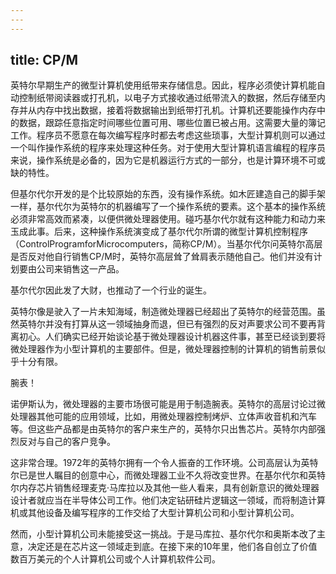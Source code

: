```yaml
---
---
---
```

title: CP/M
---




英特尔早期生产的微型计算机使用纸带来存储信息。因此，程序必须使计算机能自动控制纸带阅读器或打孔机，以电子方式接收通过纸带流入的数据，然后存储至内存并从内存中找出数据，接着将数据输出到纸带打孔机。计算机还要能操作内存中的数据，跟踪任意指定时间哪些位置可用、哪些位置已被占用。这需要大量的簿记工作。程序员不愿意在每次编写程序时都去考虑这些琐事，大型计算机则可以通过一个叫作操作系统的程序来处理这种任务。对于使用大型计算机语言编程的程序员来说，操作系统是必备的，因为它是机器运行方式的一部分，也是计算环境不可或缺的特性。

但基尔代尔开发的是个比较原始的东西，没有操作系统。如木匠建造自己的脚手架一样，基尔代尔为英特尔的机器编写了一个操作系统的要素。这个基本的操作系统必须非常高效而紧凑，以便供微处理器使用。碰巧基尔代尔就有这种能力和动力来玉成此事。后来，这种操作系统演变成了基尔代尔所谓的微型计算机控制程序（ControlProgramforMicrocomputers，简称CP/M）。当基尔代尔问英特尔高层是否反对他自行销售CP/M时，英特尔高层耸了耸肩表示随他自己。他们并没有计划要由公司来销售这一产品。

基尔代尔因此发了大财，也推动了一个行业的诞生。

英特尔像是驶入了一片未知海域，制造微处理器已经超出了英特尔的经营范围。虽然英特尔并没有打算从这一领域抽身而退，但已有强烈的反对声要求公司不要再背离初心。人们确实已经开始谈论基于微处理器设计机器这件事，甚至已经谈到要将微处理器作为小型计算机的主要部件。但是，微处理器控制的计算机的销售前景似乎十分有限。

腕表！

诺伊斯认为，微处理器的主要市场很可能是用于制造腕表。英特尔的高层讨论过微处理器其他可能的应用领域，比如，用微处理器控制烤炉、立体声收音机和汽车等。但这些产品都是由英特尔的客户来生产的，英特尔只出售芯片。英特尔内部强烈反对与自己的客户竞争。

这非常合理。1972年的英特尔拥有一个令人振奋的工作环境。公司高层认为英特尔已是世人瞩目的创意中心，而微处理器工业不久将改变世界。在基尔代尔和英特尔内存芯片销售经理麦克·马库拉以及其他一些人看来，具有创新意识的微处理器设计者就应当在半导体公司工作。他们决定钻研硅片逻辑这一领域，而将制造计算机或其他设备及编写程序的工作交给了大型计算机公司和小型计算机公司。

然而，小型计算机公司未能接受这一挑战。于是马库拉、基尔代尔和奥斯本改了主意，决定还是在芯片这一领域走到底。在接下来的10年里，他们各自创立了价值数百万美元的个人计算机公司或个人计算机软件公司。